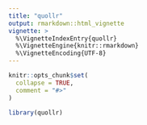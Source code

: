 ```yaml
---
title: "quollr"
output: rmarkdown::html_vignette
vignette: >
  %\VignetteIndexEntry{quollr}
  %\VignetteEngine{knitr::rmarkdown}
  %\VignetteEncoding{UTF-8}
---
```


```r
knitr::opts_chunk$set(
  collapse = TRUE,
  comment = "#>"
)
```

```r
library(quollr)
```
